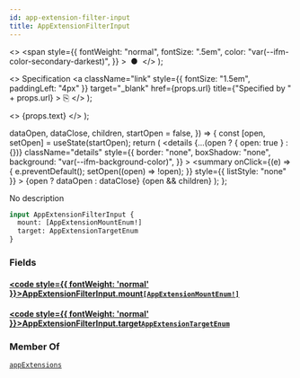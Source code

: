 ```yaml
---
id: app-extension-filter-input
title: AppExtensionFilterInput
---
```


  <>
    <span
      style={{
        fontWeight: "normal",
        fontSize: ".5em",
        color: "var(--ifm-color-secondary-darkest)",
      }}
    >
      &nbsp;●&nbsp;
    </span>
  </>
);

  <>
    Specification
    <a
      className="link"
      style={{ fontSize: "1.5em", paddingLeft: "4px" }}
      target="\_blank"
      href={props.url}
      title={"Specified by " + props.url}
    >
      ⎘
    </a>
  </>
);

  <>
    <span className={props.class}>{props.text}</span>
  </>
);


  dataOpen,
  dataClose,
  children,
  startOpen = false,
}) => {
  const [open, setOpen] = useState(startOpen);
  return (
    <details
      {...(open ? { open: true } : {})}
      className="details"
      style={{
        border: "none",
        boxShadow: "none",
        background: "var(--ifm-background-color)",
      }}
    >
      <summary
        onClick={(e) => {
          e.preventDefault();
          setOpen((open) => !open);
        }}
        style={{ listStyle: "none" }}
      >
        {open ? dataOpen : dataClose}
      </summary>
      {open && children}
    </details>
  );
};

No description

```graphql
input AppExtensionFilterInput {
  mount: [AppExtensionMountEnum!]
  target: AppExtensionTargetEnum
}
```

### Fields

#### [<code style={{ fontWeight: 'normal' }}>AppExtensionFilterInput.<b>mount</b></code>](#)<Bullet />[`[AppExtensionMountEnum!]`](../../../api-reference/apps/enums/app-extension-mount-enum) <Badge class="badge badge--secondary" text="list"/> <Badge class="badge badge--secondary" text="enum"/> <Badge class="badge badge--secondary" text="apps"/>

>

#### [<code style={{ fontWeight: 'normal' }}>AppExtensionFilterInput.<b>target</b></code>](#)<Bullet />[`AppExtensionTargetEnum`](../../../api-reference/apps/enums/app-extension-target-enum) <Badge class="badge badge--secondary" text="enum"/> <Badge class="badge badge--secondary" text="apps"/>

>

### Member Of

[`appExtensions`](../../../api-reference/apps/queries/app-extensions) <Badge class="badge badge--secondary" text="query"/>
